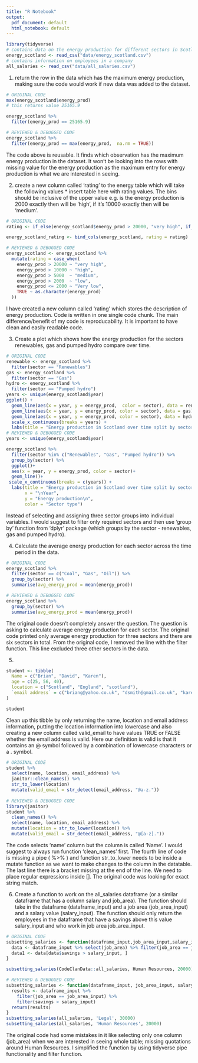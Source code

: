 ```yaml
---
title: "R Notebook"
output:
  pdf_document: default
  html_notebook: default
---
```



```r
library(tidyverse)
# contains data on the energy production for different sectors in Scotland over time
energy_scotland <- read_csv("data/energy_scotland.csv")
# contains information on employees in a company
all_salaries <- read_csv("data/all_salaries.csv")
```

1. return the row in the data which has the maximum energy production, making sure the code would work if new data was added to the dataset.
```r
# ORIGINAL CODE
max(energy_scotland$energy_prod)
# this returns value 25165.9 

energy_scotland %>%
  filter(energy_prod == 25165.9)

# REVIEWED & DEBUGGED CODE
energy_scotland %>% 
  filter(energy_prod == max(energy_prod,  na.rm = TRUE))
```

The code above is reusable. It finds which observation has the maximum energy production in the dataset.
It won't be looking into the rows with missing value for the energy production as the maximum entry for energy production is what we are interested in seeing.

2. create a new column called ‘rating’ to the energy table which will take the following values * insert table here with rating values. The bins should be inclusive of the upper value e.g. is the energy production is 2000 exactly then will be ‘high’, if it’s 10000 exactly then will be ‘medium’.

```r
# ORIGINAL CODE
rating <- if_else(energy_scotland$energy_prod > 20000, "very high", if_else(energy_scotland$energy_prod > 10000 & energy_scotland$energy_prod <= 20000, "high", if_else(energy_scotland$energy_prod > 5000 & energy_scotland$energy_prod <= 10000, "medium", if_else(energy_scotland$energy_prod > 2000 & energy_scotland$energy_prod <= 5000, "low", "very low"))))

energy_scotland_rating <- bind_cols(energy_scotland, rating = rating)

# REVIEWED & DEBUGGED CODE
energy_scotland <- energy_scotland %>% 
  mutate(rating = case_when(
    energy_prod > 20000 ~ "very high",
    energy_prod > 10000 ~ "high",
    energy_prod > 5000  ~ "medium",
    energy_prod > 2000  ~ "low",
    energy_prod <= 2000 ~ "Very low",
    TRUE ~ as.character(energy_prod)
  ))
```

I have created a new column called 'rating' which stores the description of energy production.
Code is written in one single code chunk.
The main difference/benefit of my code is reproducability. 
It is important to have clean and easily readable code.

3. Create a plot which shows how the energy production for the sectors renewables, gas and pumped hydro compare over time.
```r
# ORIGINAL CODE
renewable <- energy_scotland %>%
  filter(sector == "Renewables")
gas <- energy_scotland %>%
  filter(sector == "Gas")
hydro <- energy_scotland %>%
  filter(sector == "Pumped hydro")
years <- unique(energy_scotland$year)
ggplot() +
  geom_line(aes(x = year, y = energy_prod,  color = sector), data = renewable) +
  geom_line(aes(x = year, y = energy_prod, color = sector), data = gas) +
  geom_line(aes(x = year, y = energy_prod, color = sector), data = hydro) +
  scale_x_continuous(breaks = years) +
  labs(title = "Energy production in Scotland over time split by sector", x ="Year", y = "Energy production")
# REVIEWED & DEBUGGED CODE
years <- unique(energy_scotland$year)

energy_scotland %>% 
  filter(sector %in% c("Renewables", "Gas", "Pumped hydro")) %>% 
  group_by(sector) %>% 
  ggplot()+
  aes(x = year, y = energy_prod, color = sector)+
  geom_line()+
 scale_x_continuous(breaks = c(years)) +
  labs(title = "Energy production in Scotland over time split by sector",
       x = "\nYear",
       y = "Energy production\n",
       color = "Sector type")
```
Instead of selecting and assigning three sector groups into individual variables. I would suggest to filter only required sectors and then use 'group by' function from 'dplyr' package (which groups by the sector - renewables, gas and pumped hydro).

4. Calculate the average energy production for each sector across the time period in the data.

```r
# ORIGINAL CODE
energy_scotland %>%
  filter(sector == c("Coal", "Gas", "Oil")) %>%
  group_by(sector) %>%
  summarise(avg_energy_prod = mean(energy_prod))

# REVIEWED & DEBUGGED CODE
energy_scotland %>% 
  group_by(sector) %>% 
  summarise(avg_energy_prod = mean(energy_prod))
```
The original code doesn't completely answer the question. 
The question is asking to calculate average energy production for each sector.
The original code printed only average energy production for three sectors and there are six sectors in total.
From the original code, I removed the line with the filter function. This line excluded three other sectors in the data.

5. 
```r
student <- tibble(
  Name = c("Brian", "David", "Karen"),
  age = c(25, 56, 40),
  location = c("Scotland", "England", "scotland"),
  `email address` = c("briang@yahoo.co.uk", "dsmith@gmail.co.uk", "karen")
)

student
```
Clean up this tibble by only returning the name, location and email address information, putting the location information into lowercase and also creating a new column called valid_email to have values TRUE or FALSE whether the email address is valid. Here our definition is valid is that it contains an @ symbol followed by a combination of lowercase characters or a . symbol.

```r
# ORIGINAL CODE
student %>%
  select(name, location, email_address) %>%
  janitor::clean_names() %>%
  str_to_lower(location) 
  mutate(valid_email = str_detect(email_address, "@a-z."))
         
# REVIEWED & DEBUGGED CODE
library(janitor)
student %>% 
  clean_names() %>% 
  select(name, location, email_address) %>% 
  mutate(location = str_to_lower(location)) %>% 
  mutate(valid_email = str_detect(email_address, "@[a-z]."))
```
The code selects 'name' column but the column is called 'Name'. I would suggest to always run function 'clean_names' first.
The fourth line of code is missing a pipe ( %>% ) and function str_to_lower needs to be inside a mutate function as we want to make changes to the column in the datatable. 
The last line there is a bracket missing at the end of the line.
We need to place regular expressions inside []. The original code was looking for exact string match.

6. Create a function to work on the all_salaries dataframe (or a similar dataframe that has a column salary and job_area). The function should take in the dataframe (dataframe_input) and a job area (job_area_input) and a salary value (salary_input). The function should only return the employees in the dataframe that have a savings above this value salary_input and who work in job area job_area_input.

```r
# ORIGINAL CODE
subsetting_salaries <- function(dataframe_input,job_area_input,salary_input){ 
  data <- dataframe_input %>% select(job_area) %>% filter(job_area == job_area_input)
  data1 <- data[data$savings > salary_input, ]
}

subsetting_salaries(CodeClanData::all_salaries, Human Resources, 20000)

# REVIEWED & DEBUGGED CODE
subsetting_salaries <- function(dataframe_input, job_area_input, salary_input){
  results <- dataframe_input %>% 
    filter(job_area == job_area_input) %>% 
    filter(savings > salary_input)
  return(results)
}
subsetting_salaries(all_salaries, 'Legal', 30000)
subsetting_salaries(all_salaries, 'Human Resources', 20000)
```
The original code had some mistakes in it like selecting only one column (job_area) when we are interested in seeing whole table;
missing quotations around Human Resources. 
I simplified the function by using tidyverse pipe functionality and filter function.
